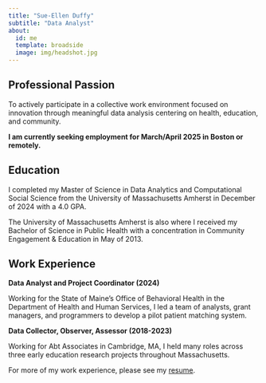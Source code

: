 ```yaml
---
title: "Sue-Ellen Duffy"
subtitle: "Data Analyst"
about:
  id: me
  template: broadside
  image: img/headshot.jpg
---
```


:::{#me}

## Professional Passion

To actively participate in a collective work environment focused on innovation through meaningful data analysis centering on health, education, and community.

**I am currently seeking employment for March/April 2025 in Boston or remotely.**
:::


:::{#me}

## Education
I completed my Master of Science in Data Analytics and Computational Social Science from the University of Massachusetts Amherst in December of 2024 with a 4.0 GPA.

The University of Massachusetts Amherst is also where I received my Bachelor of Science in Public Health with a concentration in Community Engagement & Education in May of 2013. 

## Work Experience

**Data Analyst and Project Coordinator (2024)**

Working for the State of Maine's Office of Behavioral Health in the Department of Health and Human Services, I led a team of analysts, grant managers, and programmers to develop a pilot patient matching system.

**Data Collector, Observer, Assessor (2018-2023)**

Working for Abt Associates in Cambridge, MA, I held many roles across three early education research projects throughout Massachusetts. 

For more of my work experience, please see my <a href="files/Sue-Ellen Duffy Resume 2025.pdf"
target="_blank">resume</a>.

:::

